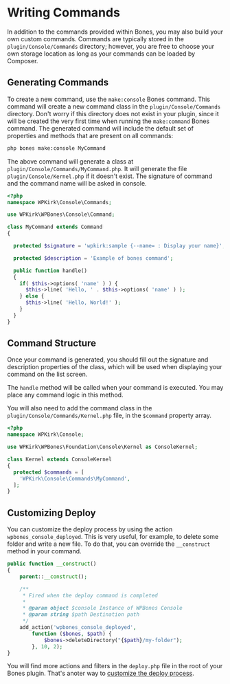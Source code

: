 
# Writing Commands

In addition to the commands provided within Bones, you may also build your own custom commands.
Commands are typically stored in the `plugin/Console/Commands` directory; however, you are free to choose your own storage location as long as your commands can be loaded by Composer.

## Generating Commands

To create a new command, use the `make:console` Bones command.
This command will create a new command class in the `plugin/Console/Commands` directory.
Don't worry if this directory does not exist in your plugin, since it will be created the very first time when running the `make:command` Bones command.
The generated command will include the default set of properties and methods that are present on all commands:

```sh copy
php bones make:console MyCommand
```

The above command will generate a class at `plugin/Console/Commands/MyCommand.php`. It will generate the file `plugin/Console/Kernel.php` if it doesn't exist.
The signature of command and the command name will be asked in console.

```php filename="plugin/Console/Commands/MyCommand.php" copy
<?php
namespace WPKirk\Console\Commands;

use WPKirk\WPBones\Console\Command;

class MyCommand extends Command
{

  protected $signature = 'wpkirk:sample {--name= : Display your name}';

  protected $description = 'Example of bones command';

  public function handle()
  {
    if( $this->options( 'name' ) ) {
      $this->line( 'Hello, ' . $this->options( 'name' ) );
    } else {
      $this->line( 'Hello, World!' );
    }
  }
}
```

## Command Structure

Once your command is generated, you should fill out the signature and description properties of the class, which will be used when displaying your command on the list screen.

The `handle` method will be called when your command is executed. You may place any command logic in this method.

You will also need to add the command class in the `plugin/Console/Commands/Kernel.php` file, in the `$command` property array.

```php copy
<?php
namespace WPKirk\Console;

use WPKirk\WPBones\Foundation\Console\Kernel as ConsoleKernel;

class Kernel extends ConsoleKernel
{
  protected $commands = [
    'WPKirk\Console\Commands\MyCommand',
  ];
}
```

## Customizing Deploy

You can customize the deploy process by using the action `wpbones_console_deployed`. This is very useful, for example, to delete some folder and write a new file. To do that, you can override the `__construct` method in your command.

```php copy
public function __construct()
{
    parent::__construct();

    /**
     * Fired when the deploy command is completed
     *
     * @param object $console Instance of WPBones Console
     * @param string $path Destination path
     */
    add_action('wpbones_console_deployed',
        function ($bones, $path) {
            $bones->deleteDirectory("{$path}/my-folder");
        }, 10, 2);
}
```

You will find more actions and filters in the `deploy.php` file in the root of your Bones plugin.
That's anoter way to [customize the deploy process](bones-console#customize-deploy).
